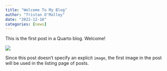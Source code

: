 ```yaml
---
title: "Welcome To My Blog"
author: "Tristan O'Malley"
date: "2022-12-16"
categories: [news]
---
```


This is the first post in a Quarto blog. Welcome!

![](thumbnail.jpg)

Since this post doesn't specify an explicit `image`, the first image in the post will be used in the listing page of posts.
